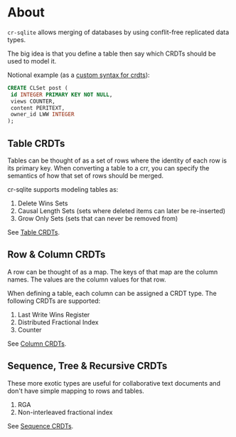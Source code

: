 # About

`cr-sqlite` allows merging of databases by using conflit-free replicated data types.

The big idea is that you define a table then say which CRDTs should be used to model it.

Notional example (as a [custom syntax for crdts](/docs/cr-sqlite/custom-syntax)):

```sql
CREATE CLSet post (
 id INTEGER PRIMARY KEY NOT NULL,
 views COUNTER,
 content PERITEXT,
 owner_id LWW INTEGER
);
```

## Table CRDTs

Tables can be thought of as a set of rows where the identity of each row is its primary key. When converting a table to a crr, you can specify the semantics of how that set of rows should be merged.

cr-sqlite supports modeling tables as:

1. Delete Wins Sets
2. Causal Length Sets (sets where deleted items can later be re-inserted)
3. Grow Only Sets (sets that can never be removed from)

See [Table CRDTs](./table-crdts).

## Row & Column CRDTs

A row can be thought of as a map. The keys of that map are the column names. The values are the column values for that row.

When defining a table, each column can be assigned a CRDT type. The following CRDTs are supported:

1. Last Write Wins Register
2. Distributed Fractional Index
3. Counter

See [Column CRDTs](./column-crdts).

## Sequence, Tree & Recursive CRDTs

These more exotic types are useful for collaborative text documents and don't have simple mapping to rows and tables.

1. RGA
2. Non-interleaved fractional index

See [Sequence CRDTs](./sequence-crdts).
